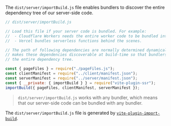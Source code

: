 
The `dist/server/importBuild.js` file enables bundlers to discover the entire dependency tree of our server-side code.

```js
// dist/server/importBuild.js

// Load this file if your server code is bundled. For example:
//  - Cloudflare Workers needs the entire worker code to be bundled into a single file.
//  - Vercel bundles serverless functions behind the scenes.

// The path of following dependencies are normally determined dynamically at run-time; this file
// makes these dependencies discoverable at build-time so that bundlers are able to determine
// the entire dependency tree.

const { pageFiles } = require("./pageFiles.js");
const clientManifest = require("../client/manifest.json");
const serverManifest = require("../server/manifest.json");
const { __private: { importBuild } } = require("vite-plugin-ssr");
importBuild({ pageFiles, clientManifest, serverManifest });
```

> `dist/server/importBuild.js` works with any bundler,
> which means that our server-side code can be bundled with any bundler.

The `dist/server/importBuild.js` file is generated by [`vite-plugin-import-build`](https://github.com/brillout/vite-plugin-import-build).
